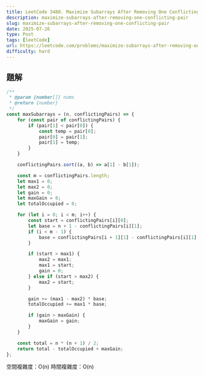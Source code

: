 ```yaml
---
title: LeetCode 3480. Maximize Subarrays After Removing One Conflicting Pair
description: maximize-subarrays-after-removing-one-conflicting-pair
slug: maximize-subarrays-after-removing-one-conflicting-pair
date: 2025-07-26
type: Post
tags: [leetCode]
url: https://leetcode.com/problems/maximize-subarrays-after-removing-one-conflicting-pair/description/
difficulty: hard
---
```


## 題解

```javascript
/**
 * @param {number[]} nums
 * @return {number}
 */
const maxSubarrays = (n, conflictingPairs) => {
    for (const pair of conflictingPairs) {
        if (pair[1] < pair[0]) {
            const temp = pair[0];
            pair[0] = pair[1];
            pair[1] = temp;
        }
    }

    conflictingPairs.sort((a, b) => a[1] - b[1]);

    const m = conflictingPairs.length;
    let max1 = 0;
    let max2 = 0;
    let gain = 0;
    let maxGain = 0;
    let totalOccupied = 0;

    for (let i = 0; i < m; i++) {
        const start = conflictingPairs[i][0];
        let base = n + 1 - conflictingPairs[i][1];
        if (i < m - 1) {
            base = conflictingPairs[i + 1][1] - conflictingPairs[i][1];
        }

        if (start > max1) {
            max2 = max1;
            max1 = start;
            gain = 0;
        } else if (start > max2) {
            max2 = start;
        }

        gain += (max1 - max2) * base;
        totalOccupied += max1 * base;

        if (gain > maxGain) {
            maxGain = gain;
        }
    }

    const total = n * (n + 1) / 2;
    return total - totalOccupied + maxGain;
};
```
空間複雜度：O(n)
時間複雜度：O(n)